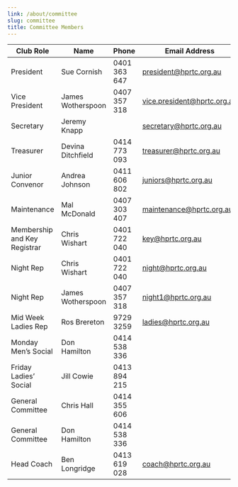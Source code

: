 ```yaml
---
link: /about/committee
slug: committee
title: Committee Members
---
```


| Club Role                     | Name               | Phone         | Email Address                                                      |
| ----------------------------  | -----------------  | ------------  | ---------------------------                                        |
| President                     | Sue Cornish        | 0401 363 647  | [president@hprtc.org.au](mailto:president@hprtc.org.au)            |
| Vice President                | James Wotherspoon  | 0407 357 318  | [vice.president@hprtc.org.au](mailto:vice.president@hprtc.org.au)  |
| Secretary                     | Jeremy Knapp       |               | [secretary@hprtc.org.au](mailto:secretary@hprtc.org.au)            |
| Treasurer                     | Devina Ditchfield  | 0414 773 093  | [treasurer@hprtc.org.au](mailto:treasurer@hprtc.org.au)            |
| Junior Convenor               | Andrea Johnson     | 0411 606 802  | [juniors@hprtc.org.au](mailto:juniors@hprtc.org.au)                |
| Maintenance                   | Mal McDonald       | 0407 303 407  | [maintenance@hprtc.org.au](mailto:maintenance@hprtc.org.au)        |
| Membership and Key Registrar  | Chris Wishart      | 0401 722 040  | [key@hprtc.org.au](mailto:key@hprtc.org.au)                        |
| Night Rep                     | Chris Wishart      | 0401 722 040  | [night@hprtc.org.au](mailto:night@hprtc.org.au)                    |
| Night Rep                     | James Wotherspoon  | 0407 357 318  | [night1@hprtc.org.au](mailto:night1@hprtc.org.au)                  |
| Mid Week Ladies Rep           | Ros Brereton       | 9729 3259     | [ladies@hprtc.org.au](mailto:ladies@hprtc.org.au)                  |
| Monday Men's Social           | Don Hamilton       | 0414 538 336  |                                                                    |
| Friday Ladies' Social         | Jill Cowie         | 0413 894 215  |                                                                    |
| General Committee             | Chris Hall         | 0414 355 606  |                                                                    |
| General Committee             | Don Hamilton       | 0414 538 336  |                                                                    |
| Head Coach                    | Ben Longridge      | 0413 619 028  | [coach@hprtc.org.au](mailto:coach@hprtc.org.au)                    |
